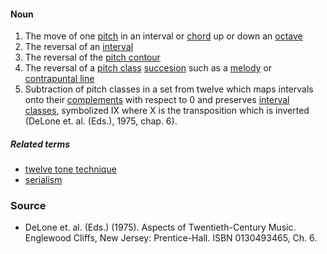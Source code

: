 ====Noun====
#The move of one [[pitch]] in an interval or [[chord]] up or down an [[octave]]
#The reversal of an [[interval]]
#The reversal of the [[pitch contour]]
#The reversal of a [[pitch class]] [[succesion]] such as a [[melody]] or [[counterpoint|contrapuntal line]]
#Subtraction of pitch classes in a set from twelve which maps intervals onto their [[complement]]s with respect to 0 and preserves [[interval class]]es, symbolized IX where X is the transposition which is inverted (DeLone et. al. (Eds.), 1975, chap. 6).

=====Related terms=====
*[[twelve tone technique]]
*[[serialism]]

===Source===
*DeLone et. al. (Eds.) (1975). Aspects of Twentieth-Century Music. Englewood Cliffs, New Jersey: Prentice-Hall. ISBN 0130493465, Ch. 6.